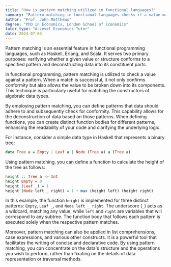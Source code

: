 ```yaml
---
title: "How is pattern matching utilized in functional languages?"
summary: "Pattern matching in functional languages checks if a value matches a specified pattern and allows for data deconstruction, facilitating more concise and readable code."
author: "Prof. John Matthews"
degree: "PhD in Economics, London School of Economics"
tutor_type: "A-Level Economics Tutor"
date: 2024-07-03
---
```


Pattern matching is an essential feature in functional programming languages, such as Haskell, Erlang, and Scala. It serves two primary purposes: verifying whether a given value or structure conforms to a specified pattern and deconstructing data into its constituent parts.

In functional programming, pattern matching is utilized to check a value against a pattern. When a match is successful, it not only confirms conformity but also allows the value to be broken down into its components. This technique is particularly useful for matching the constructors of algebraic data types.

By employing pattern matching, you can define patterns that data should adhere to and subsequently check for conformity. This capability allows for the deconstruction of data based on those patterns. When defining functions, you can create distinct function bodies for different patterns, enhancing the readability of your code and clarifying the underlying logic.

For instance, consider a simple data type in Haskell that represents a binary tree:

```haskell
data Tree a = Empty | Leaf a | Node (Tree a) a (Tree a)
```

Using pattern matching, you can define a function to calculate the height of the tree as follows:

```haskell
height :: Tree a -> Int
height Empty = 0
height (Leaf _) = 1
height (Node left _ right) = 1 + max (height left) (height right)
```

In this example, the function `height` is implemented for three distinct patterns: `Empty`, `Leaf _`, and `Node left _ right`. The underscore (`_`) acts as a wildcard, matching any value, while `left` and `right` are variables that will correspond to any subtree. The function body that follows each pattern is executed solely when the respective pattern matches.

Moreover, pattern matching can also be applied in list comprehensions, case expressions, and various other constructs. It is a powerful tool that facilitates the writing of concise and declarative code. By using pattern matching, you can concentrate on the data's structure and the operations you wish to perform, rather than fixating on the details of data representation or traversal methods.
    